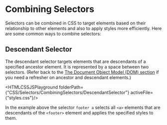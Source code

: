 
# Combining Selectors
Selectors can be combined in CSS to target elements based on their relationship to other elements and also to apply styles more efficiently. Here are some common ways to combine selectors:

## Descendant Selector
The descendant selector targets elements that are descendants of a specified ancestor element. It is represented by a space between two selectors. (Refer back to the [The Document Object Model (DOM) section](/HTML/TheDocumentObjectModel) if you need a refresher on ancestor and descendant elements.)

<HTMLCSSJSPlayground folderPath={"CSS/Selectors/CombiningSelectors/DescendantSelector"} activeFile={"styles.css"}/>

In the example above the selector `footer a` selects all `<a>` elements that are descendants of the `<footer>` element and applies the specified styles to them.


